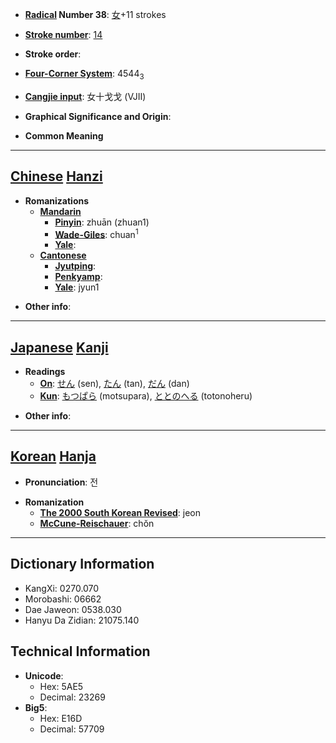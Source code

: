 * '''[[Wiktionary:Chinese radical index| Radical]] Number 38''': [[Wiktionary:Chinese radical index 女|女]]+11 strokes

* '''[[Wiktionary:Chinese total strokes index|Stroke number]]''': [[Wiktionary:Chinese total strokes index 14|14]]

* '''Stroke order''': 

* '''[[Wiktionary:Chinese four corner index|Four-Corner System]]''': 4544<sub>3</sub>

* '''[[Wiktionary:Chinese Cangjie index|Cangjie input]]''': 女十戈戈 (VJII)

* '''Graphical Significance and Origin''': 

* '''Common Meaning'''

----

== [[Chinese]] [[Hanzi]] ==

* '''Romanizations'''
** '''[[Mandarin]]'''
*** '''[[Pinyin]]''': zhuān (zhuan1)
*** '''[[Wade-Giles]]''': chuan<sup>1</sup>
*** '''[[Yale]]''': 
** '''[[Cantonese]]'''
*** '''[[Jyutping]]''':
*** '''[[Penkyamp]]''': 
*** '''[[Yale]]''': jyun1

* '''Other info''': 

----

== [[Japanese]] [[Kanji]] ==

* '''Readings'''
** '''[[On]]''': [[せん]] (sen), [[たん]] (tan), [[だん]] (dan)
** '''[[Kun]]''': [[もつぱら]] (motsupara), [[ととのへる]] (totonoheru)

* '''Other info''':  

----

== [[Korean]] [[Hanja]] ==

* '''Pronunciation''': 전

* '''Romanization'''
** '''[[The 2000 South Korean Revised Romanization|The 2000 South Korean Revised]]''': jeon
** '''[[McCune-Reischauer]]''': chŏn

----

== Dictionary Information ==

* KangXi: 0270.070
* Morobashi: 06662
* Dae Jaweon: 0538.030
* Hanyu Da Zidian: 21075.140

== Technical Information ==

* '''Unicode''':
** Hex: 5AE5
** Decimal: 23269
* '''Big5''':
** Hex: E16D
** Decimal: 57709